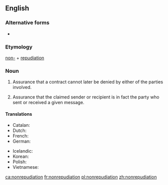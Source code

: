 ==English==
{{wikipedia}}

===Alternative forms===
* {{l|en|non-repudiation}}

===Etymology===
[[non-]] + [[repudiation]]

===Noun===
{{en-noun|-}}
# {{lb|en|legal}} Assurance that a contract cannot later be denied by either of the parties involved.
# {{lb|en|telecommunication}} Assurance that the claimed sender or recipient is in fact the party who sent or received a given message.

====Translations====
{{trans-top|assurance of digital sending or receipt}}
* Catalan: {{t|ca|irrefutabilitat|f}}
* Dutch: {{t|nl|onweerlegbaarheid}}
* French: {{t+|fr|non-répudiation}}
* German: {{t|de|Unleugbarkeit|f}}
{{trans-mid}}
* Icelandic: {{t|is|óhrekjanleiki|m}}
* Korean: {{t|ko|부인방지|tr=buinbangji}}
* Polish: {{t|pl|niezaprzeczalność}}
* Vietnamese: {{t|vi|chống thoái thác}}
{{trans-bottom}}

[[ca:nonrepudiation]]
[[fr:nonrepudiation]]
[[pl:nonrepudiation]]
[[zh:nonrepudiation]]